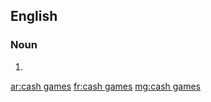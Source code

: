 ==English==

===Noun===
{{head|en|noun plural form}}

# {{plural of|cash game|lang=en}}

[[ar:cash games]]
[[fr:cash games]]
[[mg:cash games]]